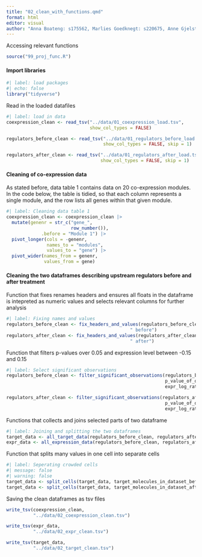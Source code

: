 ```yaml
---
title: "02_clean_with_functions.qmd"
format: html
editor: visual
author: "Anna Boateng: s175562, Marlies Goedknegt: s220675, Anne Gjelstrup: s194530, Katja Jagd: s185395, Olivia Ronnenberg: s183359"
---
```

Accessing relevant functions 
```r
source("99_proj_func.R")
```

#### Import libraries 

```r
#| label: load packages
#| echo: false
library("tidyverse")
```

Read in the loaded datafiles  
```r
#| label: load in data
coexpression_clean <- read_tsv("../data/01_coexpression_load.tsv",
                               show_col_types = FALSE)

regulators_before_clean <- read_tsv("../data/01_regulators_before_load.tsv",
                                    show_col_types = FALSE, skip = 1)

regulators_after_clean <- read_tsv("../data/01_regulators_after_load.tsv",
                                   show_col_types = FALSE, skip = 1)
```


#### Cleaning of co-expression data

As stated before, data table 1 contains data on 20 co-expression modules. In the code below, the table is tidied, so that each column represents a single module, and the row lists all genes within that given module.

```r

#| label: Cleaning data table 1
coexpression_clean <- coexpression_clean |>
  mutate(genenr = str_c("gene_",
                        row_number()), 
             .before = "Module 1") |>
  pivot_longer(cols = -genenr,
               names_to = "modules",
               values_to = "gene") |>
  pivot_wider(names_from = genenr,
              values_from = gene)

```

#### Cleaning the two dataframes describing upstream regulators before and after treatment

Function that fixes renames headers and ensures all floats in the dataframe is intepreted as numeric values and selects relevant columns for further analysis
```r
#| label: Fixing names and values
regulators_before_clean <- fix_headers_and_values(regulators_before_clean,
                                              " before") 
regulators_after_clean <- fix_headers_and_values(regulators_after_clean,
                                              " after") 

```


Function that filters p-values over 0.05 and expression level between -0.15 and 0.15
```r
#| label: Select significant observations
regulators_before_clean <- filter_significant_observations(regulators_before_clean,
                                                           p_value_of_overlap_before,
                                                           expr_log_ratio_before)

regulators_after_clean <- filter_significant_observations(regulators_after_clean,
                                                           p_value_of_overlap_after,
                                                           expr_log_ratio_after)
```

Functions that collects and joins selected parts of two dataframe 
```r
#| label: Joining and splitting the two dataframes 
target_data <- all_target_data(regulators_before_clean, regulators_after_clean)
expr_data <- all_expression_data(regulators_before_clean, regulators_after_clean)
```

Function that splits many values in one cell into separate cells 
```r
#| label: Seperating crowded cells
#| message: false
#| warning: false
target_data <- split_cells(target_data, target_molecules_in_dataset_before, "before")
target_data <- split_cells(target_data, target_molecules_in_dataset_after, "after")
```

Saving the clean dataframes as tsv files
```r
write_tsv(coexpression_clean,
          "../data/02_coexpression_clean.tsv")

write_tsv(expr_data,
          "../data/02_expr_clean.tsv")

write_tsv(target_data,
          "../data/02_target_clean.tsv")
```



